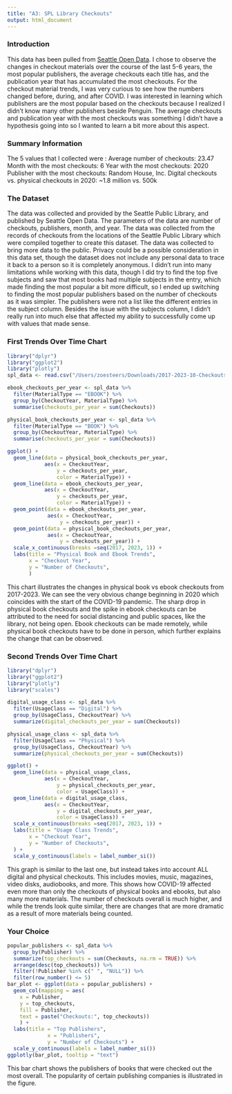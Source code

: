 ```yaml
---
title: "A3: SPL Library Checkouts"
output: html_document
---
```


### Introduction

This data has been pulled from [Seattle Open Data](https://data.seattle.gov/Community/Checkouts-by-Title/tmmm-ytt6). I chose to observe the changes in checkout materials over the course of the last 5-6 years, the most popular publishers, the average checkouts each title has, and the publication year that has accumulated the most checkouts. For the checkout material trends, I was very curious to see how the numbers changed before, during, and after COVID. I was interested in learning which publishers are the most popular based on the checkouts because I realized I didn't know many other publishers beside Penguin. The average checkouts and publication year with the most checkouts was something I didn't have a hypothesis going into so I wanted to learn a bit more about this aspect.

### Summary Information

The 5 values that I collected were :
Average number of checkouts: 23.47
Month with the most checkouts: 6
Year with the most checkouts: 2020
Publisher with the most checkouts: Random House, Inc.
Digital checkouts vs. physical checkouts in 2020: ~1.8 million vs. 500k

### The Dataset

The data was collected and provided by the Seattle Public Library, and published by Seattle Open Data. The parameters of the data are number of checkouts, publishers, month, and year. The data was collected from the records of checkouts from the locations of the Seattle Public Library which were compiled together to create this dataset. The data was collected to bring more data to the public. Privacy could be a possible consideration in this data set, though the dataset does not include any personal data to trace it back to a person so it is completely anonymous. I didn't run into many limitations while working with this data, though I did try to find the top five subjects and saw that most books had multiple subjects in the entry, which made finding the most popular a bit more difficult, so I ended up switching to finding the most popular publishers based on the number of checkouts as it was simpler. The publishers were not a list like the different entries in the subject column. Besides the issue with the subjects column, I didn't really run into much else that affected my ability to successfully come up with values that made sense.

### First Trends Over Time Chart

```r
library("dplyr")
library("ggplot2")
library("plotly")
spl_data <- read.csv("/Users/zoesteers/Downloads/2017-2023-10-Checkouts-SPL-Data.csv")

ebook_checkouts_per_year <- spl_data %>% 
  filter(MaterialType == "EBOOK") %>% 
  group_by(CheckoutYear, MaterialType) %>% 
  summarise(checkouts_per_year = sum(Checkouts))

physical_book_checkouts_per_year <- spl_data %>% 
  filter(MaterialType == "BOOK") %>% 
  group_by(CheckoutYear, MaterialType) %>% 
  summarise(checkouts_per_year = sum(Checkouts))

ggplot() +
  geom_line(data = physical_book_checkouts_per_year, 
            aes(x = CheckoutYear, 
                y = checkouts_per_year, 
                color = MaterialType)) +
  geom_line(data = ebook_checkouts_per_year, 
            aes(x = CheckoutYear, 
                y = checkouts_per_year, 
                color = MaterialType)) +
  geom_point(data = ebook_checkouts_per_year, 
             aes(x = CheckoutYear, 
                 y = checkouts_per_year)) +
  geom_point(data = physical_book_checkouts_per_year, 
             aes(x = CheckoutYear, 
                 y = checkouts_per_year)) +
  scale_x_continuous(breaks =seq(2017, 2023, 1)) +
  labs(title = "Physical Book and Ebook Trends",
       x = "Checkout Year",
       y = "Number of Checkouts",
       )
```

This chart illustrates the changes in physical book vs ebook checkouts from 2017-2023. We can see the very obvious change beginning in 2020 which coincides with the start of the COVID-19 pandemic. The sharp drop in physical book checkouts and the spike in ebook checkouts can be attributed to the need for social distancing and public spaces, like the library, not being open. Ebook checkouts can be made remotely, while physical book checkouts have to be done in person, which further explains the change that can be observed.

### Second Trends Over Time Chart

```r
library("dplyr")
library("ggplot2")
library("plotly")
library("scales")

digital_usage_class <- spl_data %>% 
  filter(UsageClass == "Digital") %>% 
  group_by(UsageClass, CheckoutYear) %>%
  summarize(digital_checkouts_per_year = sum(Checkouts))

physical_usage_class <- spl_data %>% 
  filter(UsageClass == "Physical") %>% 
  group_by(UsageClass, CheckoutYear) %>%
  summarize(physical_checkouts_per_year = sum(Checkouts))

ggplot() +
  geom_line(data = physical_usage_class,
            aes(x = CheckoutYear,
                y = physical_checkouts_per_year,
                color = UsageClass)) +
  geom_line(data = digital_usage_class,
            aes(x = CheckoutYear,
                y = digital_checkouts_per_year,
                color = UsageClass)) +
  scale_x_continuous(breaks =seq(2017, 2023, 1)) +
  labs(title = "Usage Class Trends",
       x = "Checkout Year",
       y = "Number of Checkouts",
  ) +
  scale_y_continuous(labels = label_number_si())
```

This graph is similar to the last one, but instead takes into account ALL digital and physical checkouts. This includes movies, music, magazines, video disks, audiobooks, and more. This shows how COVID-19 affected even more than only the checkouts of physical books and ebooks, but also many more materials. The number of checkouts overall is much higher, and while the trends look quite similar, there are changes that are more dramatic as a result of more materials being counted.

### Your Choice

```r
popular_publishers <- spl_data %>% 
  group_by(Publisher) %>% 
  summarize(top_checkouts = sum(Checkouts, na.rm = TRUE)) %>%
  arrange(desc(top_checkouts)) %>% 
  filter(!Publisher %in% c(" ", "NULL")) %>% 
  filter(row_number() <= 5)
bar_plot <- ggplot(data = popular_publishers) +
  geom_col(mapping = aes(
    x = Publisher,
    y = top_checkouts,
    fill = Publisher,
    text = paste("Checkouts:", top_checkouts))
    ) + 
  labs(title = "Top Publishers",
             x = "Publishers",
             y = "Number of Checkouts") +
  scale_y_continuous(labels = label_number_si())
ggplotly(bar_plot, tooltip = "text")
```

This bar chart shows the publishers of books that were checked out the most overall. The popularity of certain publishing companies is illustrated in the figure.